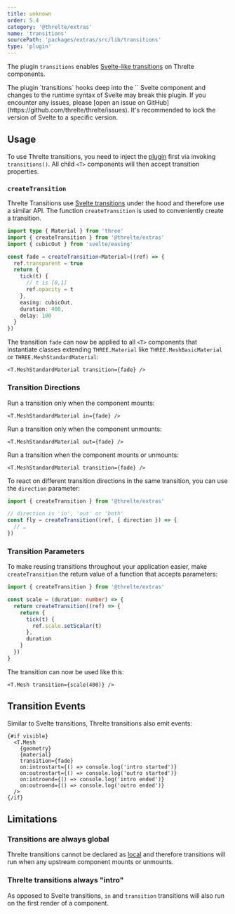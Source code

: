 ```yaml
---
title: unknown
order: 5.4
category: '@threlte/extras'
name: 'transitions'
sourcePath: 'packages/extras/src/lib/transitions'
type: 'plugin'
---
```


The plugin `transitions` enables [Svelte-like transitions](https://svelte.dev/docs#template-syntax-element-directives-transition-fn) on Threlte components.

<Example
  path="extras/transitions"
  showFile="Cube.svelte"
/>

<Tip type="experimental">
	The plugin `transitions` hooks deep into the `<T>` Svelte component and changes to the runtime syntax of Svelte may break this plugin. If you encounter any issues, please [open an issue on GitHub](https://github.com/threlte/threlte/issues). It's recommended to lock the version of Svelte to a specific version.
</Tip>

## Usage

To use Threlte transitions, you need to inject the [plugin](/docs/reference/core/plugins) first via invoking `transitions()`. All child `<T>` components will then accept transition properties.

### `createTransition`

Threlte Transitions use [Svelte transitions](https://svelte.dev/docs#template-syntax-element-directives-transition-fn-custom-transition-functions) under the hood and therefore use a similar API. The function `createTransition` is used to conveniently create a transition.

```ts
import type { Material } from 'three'
import { createTransition } from '@threlte/extras'
import { cubicOut } from 'svelte/easing'

const fade = createTransition<Material>((ref) => {
  ref.transparent = true
  return {
    tick(t) {
      // t is [0,1]
      ref.opacity = t
    },
    easing: cubicOut,
    duration: 400,
    delay: 100
  }
})
```

The transition `fade` can now be applied to all `<T>` components that instantiate classes extending `THREE.Material` like `THREE.MeshBasicMaterial` or `THREE.MeshStandardMaterial`:

```svelte
<T.MeshStandardMaterial transition={fade} />
```

### Transition Directions

Run a transition only when the component mounts:

```svelte
<T.MeshStandardMaterial in={fade} />
```

Run a transition only when the component unmounts:

```svelte
<T.MeshStandardMaterial out={fade} />
```

Run a transition when the component mounts or unmounts:

```svelte
<T.MeshStandardMaterial transition={fade} />
```

To react on different transition directions in the same transition, you can use the `direction` parameter:

```ts
import { createTransition } from '@threlte/extras'

// direction is 'in', 'out' or 'both'
const fly = createTransition((ref, { direction }) => {
  // …
})
```

### Transition Parameters

To make reusing transitions throughout your application easier, make `createTransition` the return value of a function that accepts parameters:

```ts
import { createTransition } from '@threlte/extras'

const scale = (duration: number) => {
  return createTransition((ref) => {
    return {
      tick(t) {
        ref.scale.setScalar(t)
      },
      duration
    }
  })
}
```

The transition can now be used like this:

```svelte
<T.Mesh transition={scale(400)} />
```

## Transition Events

Similar to Svelte transitions, Threlte transitions also emit events:

```svelte
{#if visible}
  <T.Mesh
    {geometry}
    {material}
    transition={fade}
    on:introstart={() => console.log('intro started')}
    on:outrostart={() => console.log('outro started')}
    on:introend={() => console.log('intro ended')}
    on:outroend={() => console.log('outro ended')}
  />
{/if}
```

## Limitations

### Transitions are always global

Threlte transitions cannot be declared as [local](https://svelte.dev/docs#template-syntax-element-directives-transition-fn) and therefore transitions will run when any upstream component mounts or unmounts.

### Threlte transitions always "intro"

As opposed to Svelte transitions, `in` and `transition` transitions will also run on the first render of a component.
